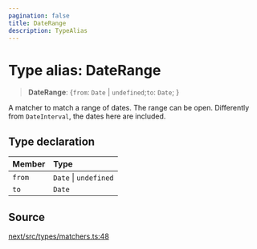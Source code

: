 ```yaml
---
pagination: false
title: DateRange
description: TypeAlias
---
```


# Type alias: DateRange

> **DateRange**: \{`from`: `Date` \| `undefined`;`to`: `Date`;  }

A matcher to match a range of dates. The range can be open. Differently from
`DateInterval`, the dates here are included.

## Type declaration

| Member | Type |
| :------ | :------ |
| `from` | `Date` \| `undefined` |
| `to` | `Date` |

## Source

[next/src/types/matchers.ts:48](https://github.com/gpbl/react-day-picker/blob/575f9be39/next/src/types/matchers.ts#L48)

